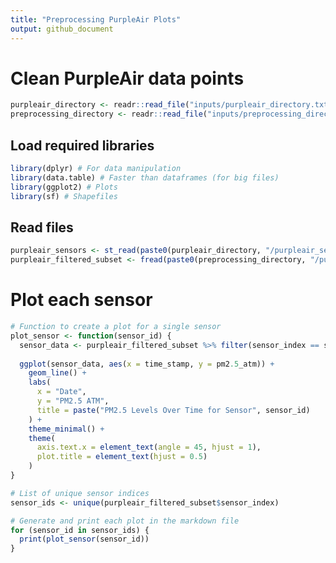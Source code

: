 ```yaml
---
title: "Preprocessing PurpleAir Plots"
output: github_document
---
```


# Clean PurpleAir data points

```r
purpleair_directory <- readr::read_file("inputs/purpleair_directory.txt")
preprocessing_directory <- readr::read_file("inputs/preprocessing_directory.txt")
```

## Load required libraries
```r
library(dplyr) # For data manipulation
library(data.table) # Faster than dataframes (for big files)
library(ggplot2) # Plots
library(sf) # Shapefiles
```

## Read files
```r
purpleair_sensors <- st_read(paste0(purpleair_directory, "/purpleair_sensors.gpkg"), quiet = TRUE)
purpleair_filtered_subset <- fread(paste0(preprocessing_directory, "/purpleair_filtered_2018-2019.csv"))
```

# Plot each sensor
```r
# Function to create a plot for a single sensor
plot_sensor <- function(sensor_id) {
  sensor_data <- purpleair_filtered_subset %>% filter(sensor_index == sensor_id)
  
  ggplot(sensor_data, aes(x = time_stamp, y = pm2.5_atm)) +
    geom_line() +
    labs(
      x = "Date", 
      y = "PM2.5 ATM", 
      title = paste("PM2.5 Levels Over Time for Sensor", sensor_id)
    ) +
    theme_minimal() +
    theme(
      axis.text.x = element_text(angle = 45, hjust = 1),
      plot.title = element_text(hjust = 0.5)
    )
}

# List of unique sensor indices
sensor_ids <- unique(purpleair_filtered_subset$sensor_index)

# Generate and print each plot in the markdown file
for (sensor_id in sensor_ids) {
  print(plot_sensor(sensor_id))
}
```


